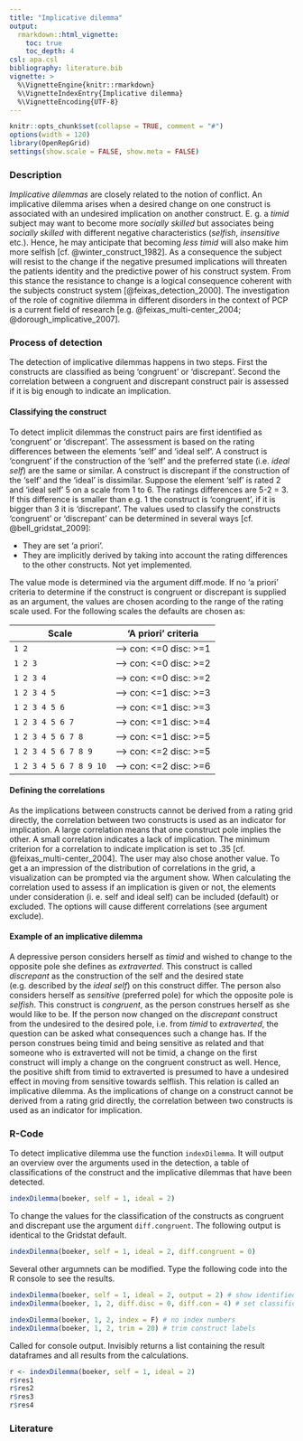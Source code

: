 ```yaml
---
title: "Implicative dilemma"
output: 
  rmarkdown::html_vignette:
    toc: true
    toc_depth: 4
csl: apa.csl
bibliography: literature.bib
vignette: >
  %\VignetteEngine{knitr::rmarkdown}
  %\VignetteIndexEntry{Implicative dilemma}
  %\VignetteEncoding{UTF-8}
---
```


```r
knitr::opts_chunk$set(collapse = TRUE, comment = "#")
options(width = 120)
library(OpenRepGrid)
settings(show.scale = FALSE, show.meta = FALSE)
```

### Description

*Implicative dilemmas* are closely related to the notion of conflict. An implicative dilemma arises when a desired change on one construct is associated with an undesired implication on another construct. E. g. a *timid* subject may want to become more *socially skilled* but associates being *socially skilled* with different negative characteristics (*selfish*, *insensitive* etc.). Hence, he may anticipate that becoming *less timid* will also make him more selfish [cf. @winter_construct_1982]. As a consequence the subject will resist to the change if the negative presumed implications will threaten the patients identity and the predictive power of his construct system. From this stance the resistance to change is a logical consequence coherent with the subjects construct system [@feixas_detection_2000]. The investigation of the role of cognitive dilemma in different disorders in the context of PCP is a current field of research [e.g. @feixas_multi-center_2004; @dorough_implicative_2007].

### Process of detection

The detection of implicative dilemmas happens in two steps. First the constructs are classified as being 'congruent' or 'discrepant'. Second the correlation between a congruent and discrepant construct pair is assessed if it is big enough to indicate an implication.

#### Classifying the construct

To detect implicit dilemmas the construct pairs are first identified as 'congruent' or 'discrepant'. The assessment is based on the rating differences between the elements 'self' and 'ideal self'. A construct is 'congruent' if the construction of the 'self' and the preferred state (i.e. *ideal self*) are the same or similar. A construct is discrepant if the construction of the 'self' and the 'ideal' is dissimilar. Suppose the element 'self' is rated 2 and 'ideal self' 5 on a scale from 1 to 6. The ratings differences are 5-2 = 3. If this difference is smaller than e.g. 1 the construct is 'congruent', if it is bigger than 3 it is 'discrepant'. The values used to classify the constructs 'congruent' or 'discrepant' can be determined in several ways [cf. @bell_gridstat_2009]:

* They are set 'a priori'.
* They are implicitly derived by taking into account the rating differences to the other constructs. Not yet implemented.

The value mode is determined via the argument diff.mode. If no 'a priori' criteria to determine if the construct is congruent or discrepant is supplied as an argument, the values are chosen acording to the range of the rating scale used. For the following scales the defaults are chosen as:

Scale  | 'A priori' criteria
------ | --------
`1 2`	 | –> con: <=0 disc: >=1
`1 2 3`	  | –> con: <=0 disc: >=2
`1 2 3 4`	  | –> con: <=0 disc: >=2
`1 2 3 4 5`	  | –> con: <=1 disc: >=3
`1 2 3 4 5 6`	  | –> con: <=1 disc: >=3
`1 2 3 4 5 6 7`	  | –> con: <=1 disc: >=4
`1 2 3 4 5 6 7 8`	  | –> con: <=1 disc: >=5
`1 2 3 4 5 6 7 8 9`	  | –> con: <=2 disc: >=5
`1 2 3 4 5 6 7 8 9 10`	  | –> con: <=2 disc: >=6

#### Defining the correlations

As the implications between constructs cannot be derived from a rating grid directly, the correlation between two constructs is used as an indicator for implication. A large correlation means that one construct pole implies the other. A small correlation indicates a lack of implication. The minimum criterion for a correlation to indicate implication is set to .35 [cf. @feixas_multi-center_2004]. The user may also chose another value. To get a an impression of the distribution of correlations in the grid, a visualization can be prompted via the argument show. When calculating the correlation used to assess if an implication is given or not, the elements under consideration (i. e. self and ideal self) can be included (default) or excluded. The options will cause different correlations (see argument exclude).

#### Example of an implicative dilemma

A depressive person considers herself as *timid* and wished to change to the opposite pole she defines as *extraverted*. This construct is called *discrepant* as the construction of the self and the desired state (e.g. described by the *ideal self*) on this construct differ. The person also considers herself as *sensitive* (preferred pole) for which the opposite pole is *selfish*. This construct is *congruent*, as the person construes herself as she would like to be. If the person now changed on the *discrepant* construct from the undesired to the desired pole, i.e. from *timid* to *extraverted*, the question can be asked what consequences such a change has. If the person construes being timid and being sensitive as related and that someone who is extraverted will not be timid, a change on the first construct will imply a change on the congruent construct as well. Hence, the positive shift from timid to extraverted is presumed to have a undesired effect in moving from sensitive towards selflish. This relation is called an implicative dilemma. As the implications of change on a construct cannot be derived from a rating grid directly, the correlation between two constructs is used as an indicator for implication.

### R-Code

To detect implicative dilemma use the function `indexDilemma`. It will output an overview over the arguments used in the detection, a table of classifications of the construct and the implicative dilemmas that have been detected.

```r
indexDilemma(boeker, self = 1, ideal = 2)
```

To change the values for the classification of the constructs as congruent and discrepant use the argument `diff.congruent`. The following output is identical to the Gridstat default.

```r
indexDilemma(boeker, self = 1, ideal = 2, diff.congruent = 0)
```

Several other argumnets can be modified. Type the following code into the R console to see the results.

```r
indexDilemma(boeker, self = 1, ideal = 2, output = 2) # show identified dillemas only
indexDilemma(boeker, 1, 2, diff.disc = 0, diff.con = 4) # set classification parameters

indexDilemma(boeker, 1, 2, index = F) # no index numbers
indexDilemma(boeker, 1, 2, trim = 20) # trim construct labels
```

Called for console output. Invisibly returns a list containing the result dataframes and all results from the calculations. 

```r
r <- indexDilemma(boeker, self = 1, ideal = 2)
r$res1
r$res2
r$res3
r$res4
```

### Literature
